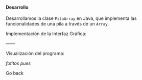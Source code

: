 
<WeekLayout h1_title='Pilas' main_id='#logic-parser' n_week={2}>
  <Dialog title='Ejercicio 1'>
    Realice un programa para ingresar, eliminar y mostrar elementos de una Pila.
    - El botón Ingresar Elemento permitirá el ingreso  de un elemento de la Pila (Push).
    - El botón Eliminar Elemento permitirá eliminar un elemento de la Pila (Pop).
    - El botón Mostrar Elementos presentará un JOptionPane con los elementos de la Pila.
    - El botón Vaciar cola eliminará todos los elementos de la Pila, dejándola vacía. 
  </Dialog>

   #### Desarrollo

  Desarrollamos la clase `PilaArray` en Java, que implementa las funcionalidades de una pila a través de un `Array`.

  <Snippet file='/stacks/PilaArray.java'/>
  
  Implementación de la Interfaz Gráfica:

  <Snippet file='/stacks/StackDialogGUI.java'/>

  ——

  Visualización del programa:

  *fotitos pues*

  <Link back>Go back</Link>

</WeekLayout>
